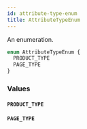 ```yaml
---
id: attribute-type-enum
title: AttributeTypeEnum
---
```



An enumeration.

```graphql
enum AttributeTypeEnum {
  PRODUCT_TYPE
  PAGE_TYPE
}
```


### Values

#### `PRODUCT_TYPE` 




#### `PAGE_TYPE` 






